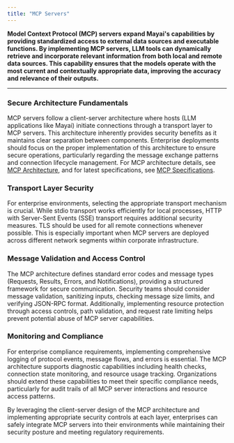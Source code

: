 ```yaml
---
title: "MCP Servers"
---
```


**Model Context Protocol (MCP) servers expand Mayai's capabilities by providing standardized access to external data sources and executable functions. By implementing MCP servers, LLM tools can dynamically retrieve and incorporate relevant information from both local and remote data sources. This capability ensures that the models operate with the most current and contextually appropriate data, improving the accuracy and relevance of their outputs.**

---

### Secure Architecture Fundamentals

MCP servers follow a client-server architecture where hosts (LLM applications like Mayai) initiate connections through a transport layer to MCP servers. This architecture inherently provides security benefits as it maintains clear separation between components. Enterprise deployments should focus on the proper implementation of this architecture to ensure secure operations, particularly regarding the message exchange patterns and connection lifecycle management. For MCP architecture details, see [MCP Architecture](https://modelcontextprotocol.io/docs/concepts/architecture), and for latest specifications, see [MCP Specifications](https://spec.modelcontextprotocol.io/specification/2024-11-05/).

### Transport Layer Security

For enterprise environments, selecting the appropriate transport mechanism is crucial. While stdio transport works efficiently for local processes, HTTP with Server-Sent Events (SSE) transport requires additional security measures. TLS should be used for all remote connections whenever possible. This is especially important when MCP servers are deployed across different network segments within corporate infrastructure.

### Message Validation and Access Control

The MCP architecture defines standard error codes and message types (Requests, Results, Errors, and Notifications), providing a structured framework for secure communication. Security teams should consider message validation, sanitizing inputs, checking message size limits, and verifying JSON-RPC format. Additionally, implementing resource protection through access controls, path validation, and request rate limiting helps prevent potential abuse of MCP server capabilities.

### Monitoring and Compliance

For enterprise compliance requirements, implementing comprehensive logging of protocol events, message flows, and errors is essential. The MCP architecture supports diagnostic capabilities including health checks, connection state monitoring, and resource usage tracking. Organizations should extend these capabilities to meet their specific compliance needs, particularly for audit trails of all MCP server interactions and resource access patterns.

By leveraging the client-server design of the MCP architecture and implementing appropriate security controls at each layer, enterprises can safely integrate MCP servers into their environments while maintaining their security posture and meeting regulatory requirements.
